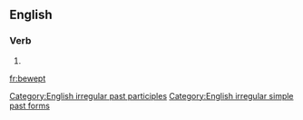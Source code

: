 ==English==

===Verb===
{{head|en|verb form}}

# {{en-past of|beweep}}

[[Category:English irregular past participles]]
[[Category:English irregular simple past forms]]
[[fr:bewept]]